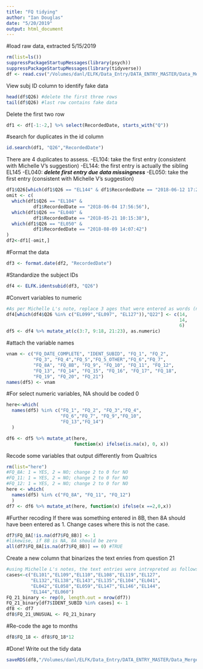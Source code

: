 ```yaml
---
title: "FQ tidying"
author: "Ian Douglas"
date: "5/20/2019"
output: html_document
---
```

#load raw data, extracted 5/15/2019
```r
rm(list=ls())
suppressPackageStartupMessages(library(psych))
suppressPackageStartupMessages(library(tidyverse))
df <- read.csv("/Volumes/danl/ELFK/Data_Entry/DATA_ENTRY_MASTER/Data_Merge/01 Raw/QUALTRICS/PI/FQ raw.csv", stringsAsFactors = FALSE)
```

View subj ID column to identify fake data
```r
head(df$Q26) #delete the first three rows
tail(df$Q26) #last row contains fake data
```
Delete the first two row
```r
df1 <- df[-1:-2,] %>% select(RecordedDate, starts_with("Q"))
```
#search for duplicates in the id column
```r
id.search(df1, "Q26","RecordedDate")
```

There are 4 duplicates to assess.
-EL104: take the first entry (consistent with Michelle V's suggestion)
-EL144: the first entry is actually the sibling EL145
-EL040: ***delete first entry due data missingness***
-EL050: take the first entry (consistent with Michelle V's suggestion)
```r
df1$Q26[which(df1$Q26 == "EL144" & df1$RecordedDate == "2018-06-12 17:20:20")] <- "EL145"
omit <- c(
  which(df1$Q26 == "EL104" & 
          df1$RecordedDate == "2018-06-04 17:56:56"),
  which(df1$Q26 == "EL040" & 
          df1$RecordedDate == "2018-05-21 10:15:38"),
  which(df1$Q26 == "EL050" & 
          df1$RecordedDate == "2018-08-09 14:07:42")
)
df2<-df1[-omit,]
```

#Format the data
```r
df3 <- format.date(df2, "RecordedDate")
```
#Standardize the subject IDs
```r
df4 <- ELFK.identsubid(df3, "Q26")
```
#Convert variables to numeric
```r
#As per Michelle L's note, replace 3 ages that were entered as words (not numbers), with their numeric equivalant, before altering datatype
df4[which(df4$Q26 %in% c("EL099","EL097", "EL127")),"Q22"] <- c(14,
                                                                14,
                                                                6)
df5 <- df4 %>% mutate_at(c(3:7, 9:18, 21:23), as.numeric)
```

#attach the variable names
```r
vnam <- c("FQ_DATE_COMPLETE", "IDENT_SUBID", "FQ_1", "FQ_2", 
          "FQ_3", "FQ_4","FQ_5","FQ_5_OTHER","FQ_6","FQ_7", 
          "FQ_8A", "FQ_8B", "FQ_9", "FQ_10", "FQ_11", "FQ_12", 
          "FQ_13", "FQ_14", "FQ_15", "FQ_16", "FQ_17", "FQ_18",
          "FQ_19", "FQ_20", "FQ_21")
names(df5) <- vnam
```

#For select numeric variables, NA should be coded 0
```r
here<-which(
  names(df5) %in% c("FQ_1", "FQ_2", "FQ_3","FQ_4", 
                    "FQ_6","FQ_7", "FQ_9","FQ_10",
                    "FQ_13","FQ_14")
  )

df6 <- df5 %>% mutate_at(here, 
                         function(x) ifelse(is.na(x), 0, x))
```
Recode some variables that output differently from Qualtrics
```r
rm(list="here")
#FQ_8A: 1 = YES, 2 = NO; change 2 to 0 for NO
#FQ_11: 1 = YES, 2 = NO; change 2 to 0 for NO
#FQ_12: 1 = YES, 2 = NO; change 2 to 0 for NO
here <- which(
  names(df5) %in% c("FQ_8A", "FQ_11", "FQ_12")
  )
df7 <- df6 %>% mutate_at(here, function(x) ifelse(x ==2,0,x))
```

#Further recoding
If there was something entered in 8B, then 8A should have been entered as 1. Change cases where this is not the case.
```r
df7$FQ_8A[!is.na(df7$FQ_8B)] <- 1
#likewise, if 8B is NA, 8A should be zero
all(df7$FQ_8A[is.na(df7$FQ_8B)] == 0) #TRUE
```
Create a new column that binarizes the text enries from question 21
```r
#using Michelle L's notes, the text entries were intrepreted as follows:
cases<-c("EL101","EL109","EL110","EL108","EL119","EL127",
         "EL132","EL138","EL143","EL135","EL104","EL041",
         "EL042","EL058","EL059","EL147","EL146","EL144",
         "EL144","EL060")
FQ_21_binary <- rep(0, length.out = nrow(df7))
FQ_21_binary[df7$IDENT_SUBID %in% cases] <- 1
df8 <- df7
df8$FQ_21_UNUSUAL <- FQ_21_binary
```
#Re-code the age to months
```r
df8$FQ_18 <- df8$FQ_18*12
```
#Done!
Write out the tidy data
```r
saveRDS(df8,"/Volumes/danl/ELFK/Data_Entry/DATA_ENTRY_MASTER/Data_Merge/02 Tidied/QUALTRICS/PI/R/FQ_tidy.rds")
```


